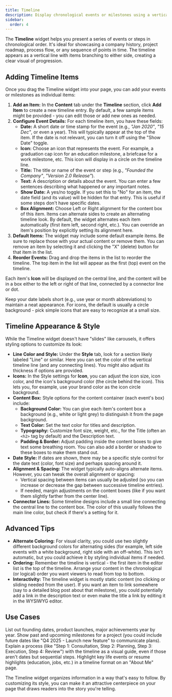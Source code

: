 ```yaml
---
title: Timeline
description: Display chronological events or milestones using a vertical timeline layout with icons, dates, and content.
sidebar:
  order: 4
---
```



The **Timeline** widget helps you present a series of events or steps in chronological order. It's ideal for showcasing a company history, project roadmap, process flow, or any sequence of points in time. The timeline appears as a vertical line with items branching to either side, creating a clear visual of progression.

## Adding Timeline Items

Once you drag the Timeline widget into your page, you can add your events or milestones as individual items:

<Steps>

1. **Add an Item:** In the **Content** tab under the **Timeline** section, click **Add Item** to create a new timeline entry. By default, a few sample items might be provided - you can edit those or add new ones as needed.
2. **Configure Event Details:** For each timeline item, you have these fields:
   - **Date:** A short date or time stamp for the event (e.g., *"Jan 2020"*, *"15 Dec"*, or even a year). This will typically appear at the top of the item. If the date is not relevant, you can turn it off using the "Show Date" toggle.
   - **Icon:** Choose an icon that represents the event. For example, a graduation cap icon for an education milestone, a briefcase for a work milestone, etc. This icon will display in a circle on the timeline line.
   - **Title:** The title or name of the event or step (e.g., *"Founded the Company"*, *"Version 2.0 Release"*).
   - **Text:** A description or details about the event. You can enter a few sentences describing what happened or any important notes.
   - **Show Date:** A yes/no toggle. If you set this to "No" for an item, the date field (and its value) will be hidden for that entry. This is useful if some steps don't have specific dates.
   - **Box Alignment:** Choose Left or Right alignment for the content box of this item. Items can alternate sides to create an alternating timeline look. By default, the widget alternates each item automatically (first item left, second right, etc.). You can override an item's position by explicitly setting its alignment here.
3. **Default Items:** The widget may include some default example items. Be sure to replace those with your actual content or remove them. You can remove an item by selecting it and clicking the "X" (delete) button for that item in the list.
4. **Reorder Events:** Drag and drop the items in the list to reorder the timeline. The top item in the list will appear as the first (top) event on the timeline.

</Steps>

Each item's **Icon** will be displayed on the central line, and the content will be in a box either to the left or right of that line, connected by a connector line or dot.

<Aside type="tip" title="Icon & Date Styling">
Keep your date labels short (e.g., use year or month abbreviations) to maintain a neat appearance. For icons, the default is usually a circle background - pick simple icons that are easy to recognize at a small size.
</Aside>

## Timeline Appearance & Style

While the Timeline widget doesn't have "slides" like carousels, it offers styling options to customize its look:

- **Line Color and Style:** Under the **Style** tab, look for a section likely labeled "Line" or similar. Here you can set the color of the vertical timeline line (and any connecting lines). You might also adjust its thickness if options are provided.
- **Icons:** In the Style settings for **Icon**, you can adjust the icon size, icon color, and the icon's background color (the circle behind the icon). This lets you, for example, use your brand color as the icon circle background.
- **Content Box:** Style options for the content container (each event's box) include:
  - **Background Color:** You can give each item's content box a background (e.g., white or light grey) to distinguish it from the page background.
  - **Text Color:** Set the text color for titles and description.
  - **Typography:** Customize font size, weight, etc., for the Title (often an `<h2>` tag by default) and the Description text.
  - **Padding & Border:** Adjust padding inside the content boxes to give text some breathing room. You can also add a border or shadow to these boxes to make them stand out.
- **Date Style:** If dates are shown, there may be a specific style control for the date text (color, font size) and perhaps spacing around it.
- **Alignment & Spacing:** The widget typically auto-aligns alternate items. However, you can tweak the overall alignment or spacing:
  - Vertical spacing between items can usually be adjusted (so you can increase or decrease the gap between successive timeline entries).
  - If needed, margin adjustments on the content boxes (like if you want them slightly farther from the center line).
- **Connector Lines:** Some timeline designs include a small line connecting the central line to the content box. The color of this usually follows the main line color, but check if there's a setting for it.

## Advanced Tips

- **Alternate Coloring:** For visual clarity, you could use two slightly different background colors for alternating sides (for example, left side events with a white background, right side with an off-white). This isn't automatic, but you could achieve it by styling individual items if needed.
- **Ordering:** Remember the timeline is vertical - the first item in the editor list is the top of the timeline. Arrange your content in the chronological (or logical) order you want viewers to read from top to bottom.
- **Interactivity:** The timeline widget is mostly static content (no clicking or sliding needed from the user). If you want an item to link somewhere (say to a detailed blog post about that milestone), you could potentially add a link in the description text or even make the title a link by editing it in the WYSIWYG editor.

## Use Cases

<CardGrid stagger>
  <Card title='Company History'>List out founding dates, product launches, major achievements year by year.</Card>
  <Card title='Project Roadmap'>Show past and upcoming milestones for a project (you could include future dates like "Q4 2025 - Launch new feature" to communicate plans).</Card>
  <Card title='Process Steps'>Explain a process (like "Step 1: Consultation, Step 2: Planning, Step 3: Execution, Step 4: Review") with the timeline as a visual guide, even if those aren't dates but sequential steps.</Card>
  <Card title='Personal Timeline/Resume'>Highlight key life events or resume highlights (education, jobs, etc.) in a timeline format on an "About Me" page.</Card>
</CardGrid>

The Timeline widget organizes information in a way that's easy to follow. By customizing its style, you can make it an attractive centerpiece on your page that draws readers into the story you're telling.
